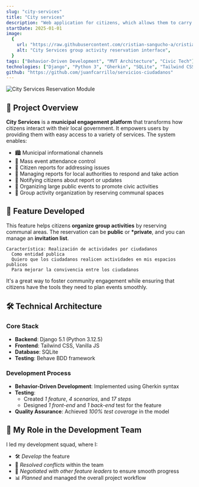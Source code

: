```yaml
---
slug: "city-services"
title: "City services"
description: "Web application for citizens, which allows them to carry out a multitude of procedures to connect with others and now with the city."
startDate: 2025-01-01
image:
  {
    url: "https://raw.githubusercontent.com/cristian-sangucho-a/cristian-sangucho-a/main/media-projects/city-services.gif",
    alt: "City Services group activity reservation interface",
  }
tags: ["Behavior-Driven Development", "MVT Architecture", "Civic Tech"]
technologies: ["Django", "Python 3", "Gherkin", "SQLite", "Tailwind CSS"]
github: "https://github.com/juanfcarrillo/servicios-ciudadanos"
---
```


![City Services Reservation Module](https://raw.githubusercontent.com/cristian-sangucho-a/cristian-sangucho-a/main/media-projects/city-services.gif)

## 🌟 Project Overview

**City Services** is a **municipal engagement platform** that transforms how citizens interact with their local government. It empowers users by providing them with easy access to a variety of services. The system enables:

- 🏙️ Municipal informational channels
- 📅 Mass event attendance control
- 📝 Citizen reports for addressing issues
- 🔧 Managing reports for local authorities to respond and take action
- 📲 Notifying citizens about report or updates
- 🎉 Organizing large public events to promote civic activities
- 👥 Group activity organization by reserving communal spaces

## 🚀 Feature Developed

This feature helps citizens **organize group activities** by reserving communal areas.
The reservation can be **public** or **\*private**, and you can manage an **invitation list**.

```gherkin
Característica: Realización de actividades por ciudadanos
  Como entidad publica
  Quiero que los ciudadanos realicen actividades en mis espacios publicos
  Para mejorar la convivencia entre los ciudadanos
```

It's a great way to foster community engagement while ensuring that citizens have the tools they need to plan events smoothly.

## 🛠️ Technical Architecture

### Core Stack

- **Backend**: Django 5.1 (Python 3.12.5)
- **Frontend**: Tailwind CSS, Vanilla JS
- **Database**: SQLite
- **Testing**: Behave BDD framework

### Development Process

- **Behavior-Driven Development**: Implemented using Gherkin syntax
- **Testing**:
  - Created _1 feature_, _4 scenarios_, and _17 steps_
  - Designed _1 front-end_ and _1 back-end_ test for the feature
- **Quality Assurance**: Achieved _100% test coverage_ in the model

## 💼 My Role in the Development Team

I led my development squad, where I:

- 🛠️ _Develop_ the feature
- 🤝 _Resolved conflicts_ within the team
- 💬 _Negotiated with other feature leaders_ to ensure smooth progress
- 📊 _Planned_ and managed the overall project workflow
